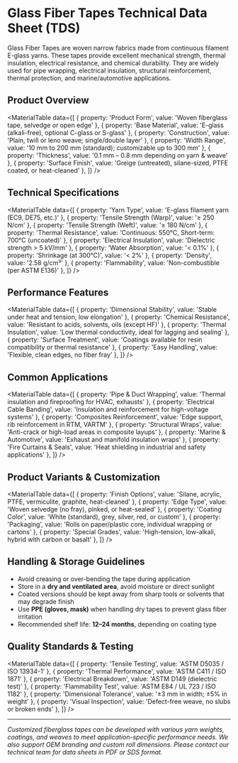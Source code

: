 
<ImageCard
  src="/images/tape.jpg"
  alt="Fiber Glass Tape"
  title="Fiber Glass Tape"
  description=""
/>



# Glass Fiber Tapes Technical Data Sheet (TDS)

Glass Fiber Tapes are woven narrow fabrics made from continuous filament E-glass yarns. These tapes provide excellent mechanical strength, thermal insulation, electrical resistance, and chemical durability. They are widely used for pipe wrapping, electrical insulation, structural reinforcement, thermal protection, and marine/automotive applications.



## Product Overview

<MaterialTable
  data={[
    { property: 'Product Form', value: 'Woven fiberglass tape, selvedge or open edge' },
    { property: 'Base Material', value: 'E-glass (alkali-free), optional C-glass or S-glass' },
    { property: 'Construction', value: 'Plain, twill or leno weave; single/double layer' },
    { property: 'Width Range', value: '10 mm to 200 mm (standard); customizable up to 300 mm' },
    { property: 'Thickness', value: '0.1 mm – 0.8 mm depending on yarn & weave' },
    { property: 'Surface Finish', value: 'Greige (untreated), silane-sized, PTFE coated, or heat-cleaned' },
  ]}
/>

## Technical Specifications

<MaterialTable
  data={[
    { property: 'Yarn Type', value: 'E-glass filament yarn (EC9, DE75, etc.)' },
    { property: 'Tensile Strength (Warp)', value: '≥ 250 N/cm' },
    { property: 'Tensile Strength (Weft)', value: '≥ 180 N/cm' },
    { property: 'Thermal Resistance', value: 'Continuous: 550°C, Short-term: 700°C (uncoated)' },
    { property: 'Electrical Insulation', value: 'Dielectric strength > 5 kV/mm' },
    { property: 'Water Absorption', value: '< 0.1%' },
    { property: 'Shrinkage (at 300°C)', value: '< 2%' },
    { property: 'Density', value: '2.58 g/cm³' },
    { property: 'Flammability', value: 'Non-combustible (per ASTM E136)' },
  ]}
/>

## Performance Features

<MaterialTable
  data={[
    { property: 'Dimensional Stability', value: 'Stable under heat and tension, low elongation' },
    { property: 'Chemical Resistance', value: 'Resistant to acids, solvents, oils (except HF)' },
    { property: 'Thermal Insulation', value: 'Low thermal conductivity, ideal for lagging and sealing' },
    { property: 'Surface Treatment', value: 'Coatings available for resin compatibility or thermal resistance' },
    { property: 'Easy Handling', value: 'Flexible, clean edges, no fiber fray' },
  ]}
/>

## Common Applications

<MaterialTable
  data={[
    { property: 'Pipe & Duct Wrapping', value: 'Thermal insulation and fireproofing for HVAC, exhausts' },
    { property: 'Electrical Cable Banding', value: 'Insulation and reinforcement for high-voltage systems' },
    { property: 'Composites Reinforcement', value: 'Edge support, rib reinforcement in RTM, VARTM' },
    { property: 'Structural Wraps', value: 'Anti-crack or high-load areas in composite layups' },
    { property: 'Marine & Automotive', value: 'Exhaust and manifold insulation wraps' },
    { property: 'Fire Curtains & Seals', value: 'Heat shielding in industrial and safety applications' },
  ]}
/>

## Product Variants & Customization

<MaterialTable
  data={[
    { property: 'Finish Options', value: 'Silane, acrylic, PTFE, vermiculite, graphite, heat-cleaned' },
    { property: 'Edge Type', value: 'Woven selvedge (no fray), pinked, or heat-sealed' },
    { property: 'Coating Color', value: 'White (standard), grey, silver, red, or custom' },
    { property: 'Packaging', value: 'Rolls on paper/plastic core, individual wrapping or cartons' },
    { property: 'Special Grades', value: 'High-tension, low-alkali, hybrid with carbon or basalt' },
  ]}
/>

## Handling & Storage Guidelines

- Avoid creasing or over-bending the tape during application  
- Store in a **dry and ventilated area**, avoid moisture or direct sunlight  
- Coated versions should be kept away from sharp tools or solvents that may degrade finish  
- Use **PPE (gloves, mask)** when handling dry tapes to prevent glass fiber irritation  
- Recommended shelf life: **12–24 months**, depending on coating type

## Quality Standards & Testing

<MaterialTable
  data={[
    { property: 'Tensile Testing', value: 'ASTM D5035 / ISO 13934-1' },
    { property: 'Thermal Performance', value: 'ASTM C411 / ISO 1871' },
    { property: 'Electrical Breakdown', value: 'ASTM D149 (dielectric test)' },
    { property: 'Flammability Test', value: 'ASTM E84 / UL 723 / ISO 1182' },
    { property: 'Dimensional Tolerance', value: '±3 mm in width; ±5% in weight' },
    { property: 'Visual Inspection', value: 'Defect-free weave, no slubs or broken ends' },
  ]}
/>

---

*Customized fiberglass tapes can be developed with various yarn weights, coatings, and weaves to meet application-specific performance needs. We also support OEM branding and custom roll dimensions. Please contact our technical team for data sheets in PDF or SDS format.*

